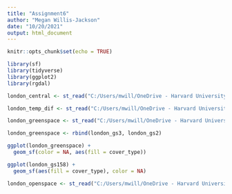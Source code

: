 ```yaml
---
title: "Assignment6"
author: "Megan Willis-Jackson"
date: "10/20/2021"
output: html_document
---
```


```r
knitr::opts_chunk$set(echo = TRUE)
```

```r
library(sf)
library(tidyverse)
library(ggplot2)
library(rgdal)
```


```r
london_central <- st_read("C:/Users/mwill/OneDrive - Harvard University/2021 - Fall/Mapping Urbanization/Assignments/Assignment6/SourceLayers/london_central")

london_temp_dif <- st_read("C:/Users/mwill/OneDrive - Harvard University/2021 - Fall/Mapping Urbanization/Assignments/Assignment6/SourceLayers/temp_difference")

london_greenspace <- st_read("C:/Users/mwill/OneDrive - Harvard University/2021 - Fall/Mapping Urbanization/Assignments/Assignment6/SourceLayers/london_greenspace")


```
```r
london_greenspace <- rbind(london_gs3, london_gs2)

ggplot(london_greenspace) +
  geom_sf(color = NA, aes(fill = cover_type))

ggplot(london_gs158) +
  geom_sf(aes(fill = cover_type), color = NA)


```

```r
london_openspace <- st_read("C:/Users/mwill/OneDrive - Harvard University/2021 - Fall/Mapping Urbanization/Assignments/Assignment6/access-public-open-space-ward.xls")
```








